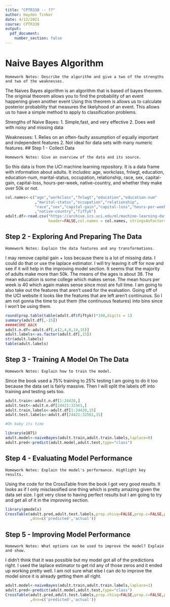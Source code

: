 ```yaml
---
title: "CPTR330 -- ??"
author: Hayden Tinker
date: 4/12/2021
course: CPTR330
output: 
  pdf_document:
    number_section: false
---
```


# Naive Bayes Algorithm 

```note
Homework Notes: Describe the algorithm and give a two of the strengths and two of the weaknesses.
```

The Naives Bayes algorithm is an algorithm that is based of bayes theorem.
The originial theorem allows you to find the probability of an event happening given another event
Using this theorem is allows us to calculate posterior probability that measures the likelyhood of an event.
This allows us to have a simple method to apply to classification problems.

Strengths of Naive Bayes:
  1. Simple,fast, and very effective
  2. Does well with noisy and missing data
  
Weaknesses:
  1. Relies on an often-faulty assumption of equally important and independent features
  2. Not ideal for data sets with many numeric features.
## Step 1 - Collect Data

```note
Homework Notes: Give an overview of the data and its source.
```


So this data is from the UCI machine learning repository. 
It is a data frame with information about adults. 
It includes: age, workclass, fnlwgt, education, education-num, 
marital-status, occupation, relationship, race, sex, capital-gain, 
capital-loss, hours-per-week, native-country, and whether they make over 50k or not.


```r
col.names<-c("age","workclass","fnlwgt","education","education-num"
             ,"marital-status","occupation","relationship",
             "race","sex","capital-gain","capital-loss","hours-per-week"
             ,"native-country","fiftyk")
adult.df<-read.csv("https://archive.ics.uci.edu/ml/machine-learning-databases/adult/adult.data",
                   header=FALSE,col.names = col.names, stringsAsFactors = TRUE)

```
## Step 2 - Exploring And Preparing The Data

```note
Homework Notes: Explain the data features and any transformations.
```

I may remove capital gain + loss because there is a lot of missing data. 
I could do that or use the laplace estimator. I will try leaving it off for now 
and see if it will help in the improving model section. 
It seems that the majority of adults make more than 50k. 
The means of the ages is about 38. 
The mean education is some college which makes sense. 
The mean hours per week is 40 which again makes sense since most are full time.
I am going to also take out the features that aren't used for the evaluation. 
Going off of the UCI website it looks like the features that are left aren't continuous. 
So I am not gonna the time to put them (the continuous features) into bins since I won't be using them.


```r

round(prop.table(table(adult.df$fiftyk))*100,digits = 1)
summary(adult.df[,-15])
#####COME BACK
adult.n.df<-adult.df[,c(2,4,8,14,15)]
adult.labels<-as.factor(adult.df[,15])
str(adult.labels)
table(adult.labels)
```
## Step 3 - Training A Model On The Data

```note
Homework Notes: Explain how to train the model.
```

Since the book used a 75% training to 25% testing I am going to do it too because the data set is fairly massive. 
Then I will split the labels off into training and testing sets too. 

```r
adult.train<-adult.n.df[1:24420,]
adult.test<-adult.n.df[24421:32561,]
adult.train.labels<-adult.df[1:24420,15]
adult.test.labels<-adult.df[24421:32561,15]

#Oh baby its time

library(e1071)
adult.model<-naiveBayes(adult.train,adult.train.labels,laplace=0)
adult.pred<-predict(adult.model,adult.test,type="class")


```
## Step 4 - Evaluating Model Performance

```note
Homework Notes: Explain the model's performance. Highlight key results.
```

Using the code for the CrossTable from the book I got very good results. 
It looks as if I only misclassified one thing which is pretty amazing given the data set size. 
I got very close to having perfect results but I am going to try and get all of it in the improving section.
```r
library(gmodels)
CrossTable(adult.pred,adult.test.labels,prop.chisq=FALSE,prop.c=FALSE,prop.r=FALSE
           ,dnn=c('predicted','actual'))
```

## Step 5 - Improving Model Performance

```note
Homework Notes: What options can be used to improve the model? Explain and show.
```

I didn't think that it was possible but my model got all of the predictions right. 
I used the laplace estimator to get rid any of those zeros and it ended up working pretty well. 
I am not sure what else I can do to improve the model since it is already getting them all right.

```r

adult.model<-naiveBayes(adult.train,adult.train.labels,laplace=1)
adult.pred<-predict(adult.model,adult.test,type="class")
CrossTable(adult.pred,adult.test.labels,prop.chisq=FALSE,prop.c=FALSE,prop.r=FALSE
           ,dnn=c('predicted','actual'))
```
